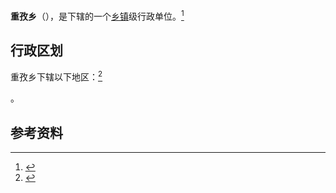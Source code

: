 {{中国乡级行政区|54/23/23/207/000}}

'''重孜乡'''（{{bo|z=འབྲོང་རྩེ་|w=}}），是{{PRC admin/fullname|54/23/23/207/000|3}}下辖的一个[[乡镇|乡镇]]级行政单位。<ref>{{PRC admin/ref sgc|{{PRC admin/parent|54/23/23/207/000}}}}</ref>

== 行政区划 ==

重孜乡下辖以下地区：<ref>{{PRC admin/ref sgc|54/23/23/207/000}}</ref>

{{PRC admin/children|54/23/23/207/000}}。

== 参考资料 ==

{{reflist}}

{{行政区划小作品}}
{{PRC admin/navcat|54/23/23/207/000}}